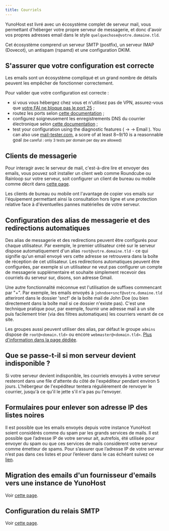```yaml
---
title: Courriels
---
```



YunoHost est livré avec un écosystème complet de serveur mail, vous permettant d'héberger votre propre serveur de messagerie, et donc d'avoir vos propres adresses email dans le style `quelquechose@votre.domaine.tld`.

Cet écosystème comprend un serveur SMTP (postfix), un serveur IMAP (Dovecot), un antispam (rspamd) et une configuration DKIM.

## S'assurer que votre configuration est correcte

Les emails sont un écosystème compliqué et un grand nombre de détails peuvent les empêcher de fonctionner correctement.

Pour valider que votre configuration est correcte :

- si vous vous hébergez chez vous et n'utilisez pas de VPN, assurez-vous que [votre FAI ne bloque pas le port 25](/admin/install/providers/isp/) ;
- routez les ports selon [cette documentation](/admin/install/post_install/port_forwarding) ;
- configurez soigneusement les enregistrements DNS du courrier électronique selon [cette documentation](/admin/install/post_install/dns_config) ;
- test your configuration using the diagnostic features (<HighlightWebAdmin/> → <HighlightDiagnosis/> → <Highlight no_break={true} color='grey'><FAIcon icon="fa-envelope"/> Email</Highlight> ). You can also use [mail-tester.com](https://mail-tester.com), a score of at least 8~9/10 is a reasonnable goal <small>(be careful : only 3 tests per domain per day are allowed)</small>

## Clients de messagerie

Pour interagir avec le serveur de mail, c'est-à-dire lire et envoyer des emails, vous pouvez soit installer un client web comme Roundcube ou Rainloop sur votre serveur, soit configurer un client de bureau ou mobile comme décrit dans [cette page](/user/email_clients).

Les clients de bureau ou mobile ont l'avantage de copier vos emails sur l'équipement permettant ainsi la consultation hors ligne et une protection relative face à d'éventuelles pannes matérielles de votre serveur.

## Configuration des alias de messagerie et des redirections automatiques

Des alias de messagerie et des redirections peuvent être configurés pour chaque utilisateur. Par exemple, le premier utilisateur créé sur le serveur dispose automatiquement d'un alias `root@votre.domaine.tld` - ce qui signifie qu'un email envoyé vers cette adresse se retrouvera dans la boîte de réception de cet utilisateur. Les redirections automatiques peuvent être configurées, par exemple si un utilisateur ne veut pas configurer un compte de messagerie supplémentaire et souhaite simplement recevoir des courriels du serveur sur, disons, son adresse Gmail.

Une autre fonctionnalité méconnue est l'utilisation de suffixes commencant par "+". Par exemple, les emails envoyés à `johndoe+sncf@votre.domaine.tld` atteriront dans le dossier 'sncf' de la boîte mail de John Doe (ou bien directement dans la boîte mail si ce dossier n'existe pas). C'est une technique pratique pour, par exemple, fournir une adresse mail à un site puis facilement trier (via des filtres automatiques) les courriers venant de ce site.

Les groupes aussi peuvent utiliser des alias, par défaut le groupe `admins` dispose de `root@<domain.tld>` ou encore `webmaster@<domain.tld>`. [Plus d'information dans la page dédiée](/admin/users/groups_and_permissions#gérer-les-alias-des-groupes).

## Que se passe-t-il si mon serveur devient indisponible ?

Si votre serveur devient indisponible, les courriels envoyés à votre serveur resteront dans une file d'attente du côté de l'expéditeur pendant environ 5 jours. L'hébergeur de l'expéditeur tentera régulièrement de renvoyer le courrier, jusqu'à ce qu'il le jette s'il n'a pas pu l'envoyer.

## Formulaires pour enlever son adresse IP des listes noires

Il est possible que les emails envoyés depuis votre instance YunoHost soient considérés comme du spam par les grands services de mails.
Il est possible que l’adresse IP de votre serveur ait, autrefois, été utilisée pour envoyer du spam ou que ces services de mails considèrent votre serveur comme émetteur de spams.
Pour s’assurer que l’adresse IP de votre serveur n’est pas dans ces listes et pour l’enlever dans le cas échéant suivez ce [lien](/admin/troubleshooting/blacklist_forms).

## Migration des emails d'un fournisseur d'emails vers une instance de YunoHost

Voir [cette page](/user/email_migration).

## Configuration du relais SMTP

Voir [cette page](/admin/tutorials/email_configure_relay).
